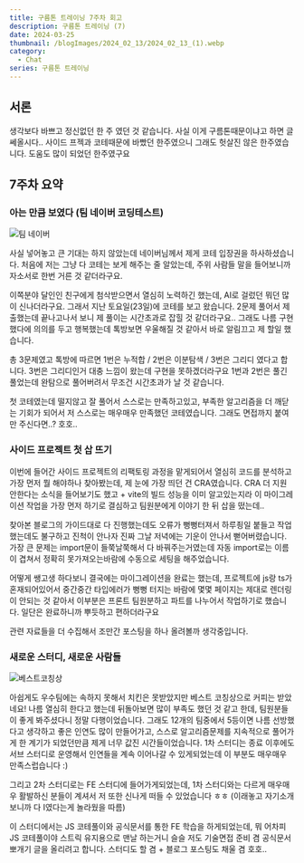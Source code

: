 ```yaml
---
title: 구름톤 트레이닝 7주차 회고
description: 구름톤 트레이닝 (7)
date: 2024-03-25
thumbnail: /blogImages/2024_02_13/2024_02_13_(1).webp
category:
  - Chat
series: 구름톤 트레이닝
---
```


## 서론

생각보다 바쁘고 정신없던 한 주 였던 것 같습니다. 사실 이게 구름톤때문이냐고 하면 글쎄올시다..
사이드 프젝과 코테때문에 바빴던 한주였으니 그래도 헛살진 않은 한주였습니다. 도움도 많이 되었던 한주였구요

## 7주차 요약

### 아는 만큼 보였다 (팀 네이버 코딩테스트)

![팀 네이버](</blogImages/2024_03_25/2024_03_25_(1).webp>)

사실 넣어놓고 큰 기대는 하지 않았는데 네이버님께서 제게 코테 입장권을 하사하셨습니다.
처음에 저는 그냥 다 코테는 보게 해주는 줄 알았는데, 주위 사람들 말을 들어보니까 자소서로 한번 거른 것 같더라구요.

이쪽분야 달인인 친구에게 첨삭받으면서 열심히 노력하긴 했는데, AI로 걸렀던 뭐던 많이 신나더라구요. 그래서 지난 토요일(23일)에 코테를 보고 왔습니다.
2문제 풀어서 제출했는데 끝나고나서 보니 제 풀이는 시간초과로 잡힐 것 같더라구요.. 그래도 나름 구현했다에 의의를 두고 행복했는데 톡방보면 우울해질 것 같아서 바로 알림끄고 제 할일 했습니다.

총 3문제였고 톡방에 따르면 1번은 누적합 / 2번은 이분탐색 / 3번은 그리디 였다고 합니다. 3번은 그리디인거 대충 느낌이 왔는데 구현을 못하겠더라구요
1번과 2번은 풀긴 풀었는데 완탐으로 풀어버려서 무조건 시간초과가 날 것 같습니다.

첫 코테였는데 떨지않고 잘 풀어서 스스로는 만족하고있고, 부족한 알고리즘을 더 깨닫는 기회가 되어서 저 스스로는 매우매우 만족했던 코테였습니다.
그래도 면접까지 붙여만 주신다면..? 호호..

### 사이드 프로젝트 첫 삽 뜨기

이번에 들어간 사이드 프로젝트의 리팩토링 과정을 맡게되어서 열심히 코드를 분석하고 가장 먼저 뭘 해야하나 찾아봤는데, 제 눈에 가장 띄던 건 CRA였습니다.
CRA 더 지원 안한다는 소식을 들어보기도 했고 + vite의 빌드 성능을 이미 알고있는지라 이 마이그레이션 작업을 가장 먼저 하기로 결심하고 팀원분에게 이야기 한 뒤 삽을 떴는데..

찾아본 블로그의 가이드대로 다 진행했는데도 오류가 뻥뻥터져서 하루죙일 붙들고 작업했는데도 불구하고 진척이 안나자 진짜 그날 저녁에는 기운이 안나서 뻗어버렸습니다.
가장 큰 문제는 import문이 들쭉날쭉해서 다 바꿔주는거였는데 자동 import로는 이름이 겹쳐서 정확히 못가져오는바람에 수동으로 세팅을 해주었습니다.

어떻게 쌩고생 하다보니 결국에는 마이그레이션을 완료는 했는데, 프로젝트에 js랑 ts가 혼재되어있어서 중간중간 타입에러가 뻥뻥 터지는 바람에 몇몇 페이지는 제대로 렌더링이 안되는 것 같아서
이부분은 프론트 팀원분하고 파트를 나누어서 작업하기로 했습니다. 일단은 완료하니까 뿌듯하고 편하더라구요

관련 자료들을 더 수집해서 조만간 포스팅을 하나 올려볼까 생각중입니다.

### 새로운 스터디, 새로운 사람들

![베스트코칭상](</blogImages/2024_03_25/2024_03_25_(2).webp>)

아쉽게도 우수팀에는 속하지 못해서 치킨은 못받았지만 베스트 코칭상으로 커피는 받았네요! 나름 열심히 한다고 했는데 뒤돌아보면 많이 부족도 했던 것 같고 한데, 팀원분들이 좋게 봐주셨다니 정말 다행이었습니다.
그래도 12개의 팀중에서 5등이면 나름 선방했다고 생각하고 좋은 인연도 많이 만들어가고, 스스로 알고리즘문제를 지속적으로 풀어가게 한 계기가 되었던만큼 제게 너무 값진 시간들이었습니다.
1차 스터디는 종료 이후에도 서브 스터디로 운영해서 인연들을 계속 이어나갈 수 있게되었는데 이 부분도 매우매우 만족스럽습니다 :)

그리고 2차 스터디로는 FE 스터디에 들어가게되었는데, 1차 스터디와는 다르게 매우매우 활발하신 분들이 계셔서 저 또한 신나게 떠들 수 있었습니다 ㅎㅎ
(이래놓고 자기소개 보니까 다 I였다는게 놀라웠을 따름)

이 스터디에서는 JS 코테풀이와 공식문서를 통한 FE 학습을 하게되었는데, 뭐 어차피 JS 코테풀이야 스트릭 유지용으로 맨날 하는거니 슬슬 저도 기술면접 준비 겸 공식문서 뽀개기 글을 올리려고 합니다.
스터디도 할 겸 + 블로그 포스팅도 채울 겸 호호..

